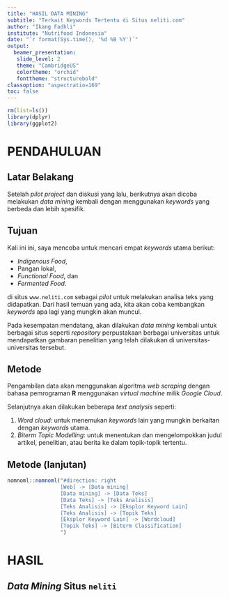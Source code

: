 ```yaml
---
title: "HASIL DATA MINING"
subtitle: "Terkait Keywords Tertentu di Situs neliti.com"
author: "Ikang Fadhli"
institute: "Nutrifood Indonesia"
date: "`r format(Sys.time(), '%d %B %Y')`"
output:
  beamer_presentation:
   slide_level: 2
   theme: "CambridgeUS"
   colortheme: "orchid"
   fonttheme: "structurebold"
classoption: "aspectratio=169"
toc: false
---
```


```r
rm(list=ls())
library(dplyr)
library(ggplot2)
```

# PENDAHULUAN

## Latar Belakang

Setelah _pilot project_ dan diskusi yang lalu, berikutnya akan dicoba melakukan _data mining_ kembali dengan menggunakan _keywords_ yang berbeda dan lebih spesifik. 

## Tujuan

Kali ini ini, saya mencoba untuk mencari empat _keywords_ utama berikut:

- _Indigenous Food_,
- Pangan lokal,
- _Functional Food_, dan
- _Fermented Food_.

di situs `www.neliti.com` sebagai _pilot_ untuk melakukan analisa teks yang didapatkan. Dari hasil temuan yang ada, kita akan coba kembangkan _keywords_ apa lagi yang mungkin akan muncul.

Pada kesempatan mendatang, akan dilakukan _data mining_ kembali untuk berbagai situs seperti _repository_ perpustakaan berbagai universitas untuk mendapatkan gambaran penelitian yang telah dilakukan di universitas-universitas tersebut.

## Metode

Pengambilan data akan menggunakan algoritma _web scraping_ dengan bahasa pemrograman __R__ menggunakan _virtual machine_ milik _Google Cloud_.

Selanjutnya akan dilakukan beberapa _text analysis_ seperti:

1. _Word cloud_: untuk menemukan _keywords_ lain yang mungkin berkaitan dengan _keywords_ utama.
1. _Biterm Topic Modelling_: untuk menentukan dan mengelompokkan judul artikel, penelitian, atau berita ke dalam topik-topik tertentu.

## Metode (lanjutan)

```r
nomnoml::nomnoml("#direction: right
                 [Web] -> [Data mining]
                 [Data mining] -> [Data Teks]
                 [Data Teks] -> [Teks Analisis]
                 [Teks Analisis] -> [Eksplor Keyword Lain]
                 [Teks Analisis] -> [Topik Teks]
                 [Eksplor Keyword Lain] -> [Wordcloud]
                 [Topik Teks] -> [Biterm Classification]
                 ")
```

# HASIL

## _Data Mining_ Situs `neliti`
